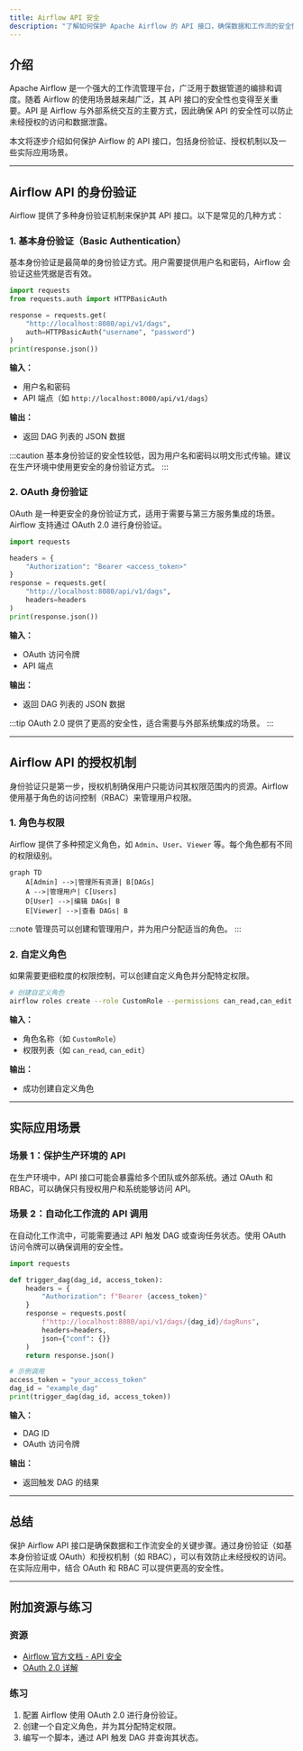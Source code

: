 ```yaml
---
title: Airflow API 安全
description: "了解如何保护 Apache Airflow 的 API 接口，确保数据和工作流的安全性。本文适合初学者，涵盖身份验证、授权和最佳实践。"
---
```


## 介绍

Apache Airflow 是一个强大的工作流管理平台，广泛用于数据管道的编排和调度。随着 Airflow 的使用场景越来越广泛，其 API 接口的安全性也变得至关重要。API 是 Airflow 与外部系统交互的主要方式，因此确保 API 的安全性可以防止未经授权的访问和数据泄露。

本文将逐步介绍如何保护 Airflow 的 API 接口，包括身份验证、授权机制以及一些实际应用场景。

---

## Airflow API 的身份验证

Airflow 提供了多种身份验证机制来保护其 API 接口。以下是常见的几种方式：

### 1. 基本身份验证（Basic Authentication）

基本身份验证是最简单的身份验证方式。用户需要提供用户名和密码，Airflow 会验证这些凭据是否有效。

```python
import requests
from requests.auth import HTTPBasicAuth

response = requests.get(
    "http://localhost:8080/api/v1/dags",
    auth=HTTPBasicAuth("username", "password")
)
print(response.json())
```

**输入：**  
- 用户名和密码  
- API 端点（如 `http://localhost:8080/api/v1/dags`）

**输出：**  
- 返回 DAG 列表的 JSON 数据

:::caution
基本身份验证的安全性较低，因为用户名和密码以明文形式传输。建议在生产环境中使用更安全的身份验证方式。
:::

### 2. OAuth 身份验证

OAuth 是一种更安全的身份验证方式，适用于需要与第三方服务集成的场景。Airflow 支持通过 OAuth 2.0 进行身份验证。

```python
import requests

headers = {
    "Authorization": "Bearer <access_token>"
}
response = requests.get(
    "http://localhost:8080/api/v1/dags",
    headers=headers
)
print(response.json())
```

**输入：**  
- OAuth 访问令牌  
- API 端点

**输出：**  
- 返回 DAG 列表的 JSON 数据

:::tip
OAuth 2.0 提供了更高的安全性，适合需要与外部系统集成的场景。
:::

---

## Airflow API 的授权机制

身份验证只是第一步，授权机制确保用户只能访问其权限范围内的资源。Airflow 使用基于角色的访问控制（RBAC）来管理用户权限。

### 1. 角色与权限

Airflow 提供了多种预定义角色，如 `Admin`、`User`、`Viewer` 等。每个角色都有不同的权限级别。

```mermaid
graph TD
    A[Admin] -->|管理所有资源| B[DAGs]
    A -->|管理用户| C[Users]
    D[User] -->|编辑 DAGs| B
    E[Viewer] -->|查看 DAGs| B
```

:::note
管理员可以创建和管理用户，并为用户分配适当的角色。
:::

### 2. 自定义角色

如果需要更细粒度的权限控制，可以创建自定义角色并分配特定权限。

```bash
# 创建自定义角色
airflow roles create --role CustomRole --permissions can_read,can_edit
```

**输入：**  
- 角色名称（如 `CustomRole`）  
- 权限列表（如 `can_read`, `can_edit`）

**输出：**  
- 成功创建自定义角色

---

## 实际应用场景

### 场景 1：保护生产环境的 API

在生产环境中，API 接口可能会暴露给多个团队或外部系统。通过 OAuth 和 RBAC，可以确保只有授权用户和系统能够访问 API。

### 场景 2：自动化工作流的 API 调用

在自动化工作流中，可能需要通过 API 触发 DAG 或查询任务状态。使用 OAuth 访问令牌可以确保调用的安全性。

```python
import requests

def trigger_dag(dag_id, access_token):
    headers = {
        "Authorization": f"Bearer {access_token}"
    }
    response = requests.post(
        f"http://localhost:8080/api/v1/dags/{dag_id}/dagRuns",
        headers=headers,
        json={"conf": {}}
    )
    return response.json()

# 示例调用
access_token = "your_access_token"
dag_id = "example_dag"
print(trigger_dag(dag_id, access_token))
```

**输入：**  
- DAG ID  
- OAuth 访问令牌

**输出：**  
- 返回触发 DAG 的结果

---

## 总结

保护 Airflow API 接口是确保数据和工作流安全的关键步骤。通过身份验证（如基本身份验证或 OAuth）和授权机制（如 RBAC），可以有效防止未经授权的访问。在实际应用中，结合 OAuth 和 RBAC 可以提供更高的安全性。

---

## 附加资源与练习

### 资源
- [Airflow 官方文档 - API 安全](https://airflow.apache.org/docs/apache-airflow/stable/security/api.html)
- [OAuth 2.0 详解](https://oauth.net/2/)

### 练习
1. 配置 Airflow 使用 OAuth 2.0 进行身份验证。
2. 创建一个自定义角色，并为其分配特定权限。
3. 编写一个脚本，通过 API 触发 DAG 并查询其状态。